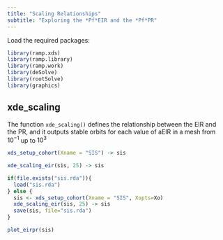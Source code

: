 ```yaml
---
title: "Scaling Relationships"
subtitle: "Exploring the *Pf*EIR and the *Pf*PR"
---
```


Load the required packages:

```r
library(ramp.xds)
library(ramp.library)
library(ramp.work)
library(deSolve)
library(rootSolve)
library(graphics)
```

## xde_scaling 

The function `xde_scaling()` defines the relationship between the EIR and the PR, and it outputs stable orbits for each value of aEIR in a mesh from $10^{-1}$ up to $10^{3}$ 


```r
xds_setup_cohort(Xname = "SIS") -> sis
```

```r
xde_scaling_eir(sis, 25) -> sis
```

```r
if(file.exists("sis.rda")){
  load("sis.rda")
} else {
  sis <- xds_setup_cohort(Xname = "SIS", Xopts=Xo)
  xde_scaling_eir(sis, 25) -> sis 
  save(sis, file="sis.rda")
}
```

```r
plot_eirpr(sis)
```



